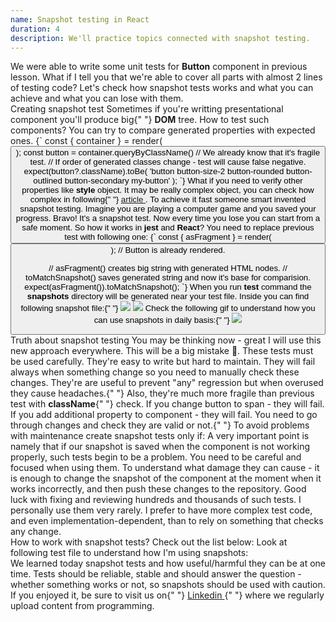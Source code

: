 ```yaml
---
name: Snapshot testing in React
duration: 4
description: We'll practice topics connected with snapshot testing.
---
```


<Prelude>
  <M>
    We were able to write some unit tests for <B>Button</B> component in
    previous lesson. What if I tell you that we're able to cover all parts with
    almost 2 lines of testing code? Let's check how snapshot tests works and
    what you can achieve and what you can lose with them.
  </M>
</Prelude>

<Section>
  <XL>Creating snapshot test</XL>
  <M>
    Sometimes if you're writting presentational component you'll produce big{" "}
    <B>DOM</B> tree. How to test such components? You can try to compare
    generated properties with expected ones.
  </M>
  <Snippet>
    {`
const { container } = render(<Button />);
const button = container.queryByClassName()
// We already know that it's fragile test.
// If order of generated classes change - test will cause false negative.
expect(button?.className).toBe(
  'button button-size-2 button-rounded button-outlined button-secondary my-button'
);
    `}
  </Snippet>
  <M>
    What if you need to verify other properties like <B>style</B> object. It may
    be really complex object, you can check how complex in following{" "}
    <A
      href="https://greenonsoftware.com/articles/practice/react-timeline-component/"
      outside
    >
      article
    </A>
    . To achieve it fast someone smart invented snapshot testing.
  </M>
  <M>
    Imagine you are playing a computer game and you saved your progress. Bravo!
    It's a snapshot test. Now every time you lose you can start from a safe
    moment.
  </M>
  <M>
    So how it works in <B>jest</B> and <B>React</B>? You need to replace
    previous test with following one:
  </M>
  <Snippet>
    {`
 const { asFragment } = render(<Button />);
// Button is already rendered.
 
// asFragment() creates big string with generated HTML nodes.
// toMatchSnapshot() saves generated string and now it's base for comparision.
expect(asFragment()).toMatchSnapshot();
    `}
  </Snippet>
  <M>
    When you run <B>test</B> command the <B>__snapshots__</B> directory will be
    generated near your test file. Inside you can find following snapshot
    file:{" "}
  </M>
  <Img
    src="https://raw.githubusercontent.com/polubis/Snippets/main/folders.jpg"
    description="Generated folder and file"
  />
  <Img
    src="https://raw.githubusercontent.com/polubis/Snippets/main/document.jpg"
    description="That's your snapshot"
  />
  <M>
    Check the following gif to understand how you can use snapshots in daily
    basis:{" "}
  </M>
  <Img src="https://raw.githubusercontent.com/polubis/Snippets/main/demo-snapshot.gif" />
</Section>

<Section>
  <XL>Truth about snapshot testing</XL>
  <M>
    You may be thinking now - great I will use this new approach everywhere.
    This will be a big mistake 🚀. These tests must be used carefully. They're
    easy to write but hard to maintain. They will fail always when something
    change so you need to manually check these changes. They're are useful to
    prevent "any" regression but when overused they cause headaches.{" "}
  </M>
  <M>
    Also, they're much more fragile than previous test with <B>className</B>{" "}
    check. If you change button to span - they will fail. If you add additional
    property to component - they will fail. You need to go through changes and
    check they are valid or not.{" "}
  </M>
  <M>To avoid problems with maintenance create snapshot tests only if: </M>
  <List items="You're sure that something is working correctly,You don't have time for better tests,You're testing complex HTML properties generation,Component is pure presentational" />
  <M>
    A very important point is namely that if our snapshot is saved when the
    component is not working properly, such tests begin to be a problem. You
    need to be careful and focused when using them.
  </M>
  <M>
    To understand what damage they can cause - it is enough to change the
    snapshot of the component at the moment when it works incorrectly, and then
    push these changes to the repository. Good luck with fixing and reviewing
    hundreds and thousands of such tests.
  </M>
  <Hint hasBg>
    I personally use them very rarely. I prefer to have more complex test code,
    and even implementation-dependent, than to rely on something that checks any
    change.
  </Hint>
</Section>

<Section>
  <XL>How to work with snapshot tests?</XL>
  <M>Check out the list below: </M>
  <List items="Create a component and make sure manually that it works correctly,Create snapshot test to prevent regression,If you will have some time - jump to tests and write concrete ones,You can remove or leave snapshot test as it is (maybe it still covers uncovered paths) - u2y" />
  <M>Look at following test file to understand how I'm using snapshots:</M>
  <Snippet
    linesCount={49}
    src="https://raw.githubusercontent.com/polubis/Snippets/main/snapshot-end.test.tsx"
  />
</Section>

<Summary>
  <M>
    We learned today snapshot tests and how useful/harmful they can be at one
    time. Tests should be reliable, stable and should answer the question -
    whether something works or not, so snapshots should be used with caution.
  </M>
  <M>
    If you enjoyed it, be sure to visit us on{" "}
    <A href="https://www.linkedin.com/company/greenon-software/" outside>
      Linkedin
    </A>{" "}
    where we regularly upload content from programming.
  </M>
</Summary>
